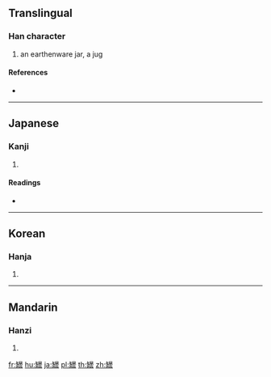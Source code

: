 {{character info/new}}
==Translingual==

===Han character===
{{Han char|rn=121|rad=缶|as=16|sn=22|four=|canj=OUAMI}}

# an earthenware jar, a jug

====References====
* {{Han ref|kx=0946.110|dkj=28189|dj=1387.020|hdz=52940.020|uh=7F4E|ud=32590}}

----

==Japanese==

===Kanji===
{{ja-kanji|grade=|rs=缶16}}

# {{defn|lang=ja|sort=缶16}}

====Readings====
* {{ja-readings|on=[[たん]] (tan), [[どん]] (don)|kun=[[びん]] (bin)|nanori=}}

----

==Korean==

===Hanja===
{{ko-hanja|hangeul=담|eumhun=|rv=dam|mr=tam|y=tam}}

# {{defn|lang=ko|sort=缶16}}

----

==Mandarin==

===Hanzi===
{{cmn-hanzi|pin=[[tán]] ([[tan2]])|wg=t'an<sup>2</sup>}}

# {{defn|lang=cmn|sort=缶16}}

[[fr:罎]]
[[hu:罎]]
[[ja:罎]]
[[pl:罎]]
[[th:罎]]
[[zh:罎]]